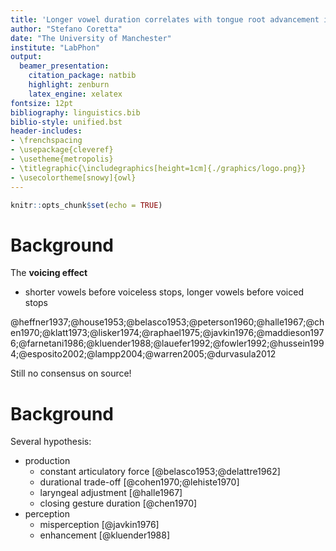 ```yaml
---
title: 'Longer vowel duration correlates with tongue root advancement in Italian and Polish: An ultrasound study'
author: "Stefano Coretta"
date: "The University of Manchester"
institute: "LabPhon"
output:
  beamer_presentation:
    citation_package: natbib
    highlight: zenburn
    latex_engine: xelatex
fontsize: 12pt
bibliography: linguistics.bib
biblio-style: unified.bst
header-includes:
- \frenchspacing
- \usepackage{cleveref}
- \usetheme{metropolis}
- \titlegraphic{\includegraphics[height=1cm]{./graphics/logo.png}}
- \usecolortheme[snowy]{owl}
---
```


```r
knitr::opts_chunk$set(echo = TRUE)
```

# Background

The **voicing effect**

* shorter vowels before voiceless stops, longer vowels before voiced stops

\tiny

@heffner1937;@house1953;@belasco1953;@peterson1960;@halle1967;@chen1970;@klatt1973;@lisker1974;@raphael1975;@javkin1976;@maddieson1976;@farnetani1986;@kluender1988;@lauefer1992;@fowler1992;@hussein1994;@esposito2002;@lampp2004;@warren2005;@durvasula2012

\normalsize

Still no consensus on source!

# Background

Several hypothesis:

* production
    * constant articulatory force [@belasco1953;@delattre1962]
    * durational trade-off [@cohen1970;@lehiste1970]
    * laryngeal adjustment [@halle1967]
    * closing gesture duration [@chen1970]

* perception
    * misperception [@javkin1976]
    * enhancement [@kluender1988]
